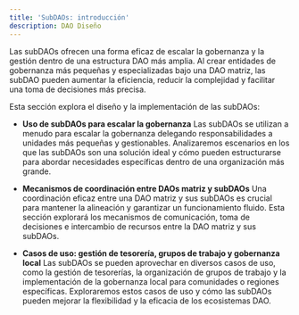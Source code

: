 ```yaml
---
title: 'SubDAOs: introducción'
description: DAO Diseño
---
```


Las subDAOs ofrecen una forma eficaz de escalar la gobernanza y la gestión dentro de una estructura DAO más amplia. Al crear entidades de gobernanza más pequeñas y especializadas bajo una DAO matriz, las subDAO pueden aumentar la eficiencia, reducir la complejidad y facilitar una toma de decisiones más precisa.

Esta sección explora el diseño y la implementación de las subDAOs:

- **Uso de subDAOs para escalar la gobernanza**
Las subDAOs se utilizan a menudo para escalar la gobernanza delegando responsabilidades a unidades más pequeñas y gestionables. Analizaremos escenarios en los que las subDAOs son una solución ideal y cómo pueden estructurarse para abordar necesidades específicas dentro de una organización más grande.

- **Mecanismos de coordinación entre DAOs matriz y subDAOs**
Una coordinación eficaz entre una DAO matriz y sus subDAOs es crucial para mantener la alineación y garantizar un funcionamiento fluido. Esta sección explorará los mecanismos de comunicación, toma de decisiones e intercambio de recursos entre la DAO matriz y sus subDAOs.

- **Casos de uso: gestión de tesorería, grupos de trabajo y gobernanza local**
Las subDAOs se pueden aprovechar en diversos casos de uso, como la gestión de tesorerías, la organización de grupos de trabajo y la implementación de la gobernanza local para comunidades o regiones específicas. Exploraremos estos casos de uso y cómo las subDAOs pueden mejorar la flexibilidad y la eficacia de los ecosistemas DAO.